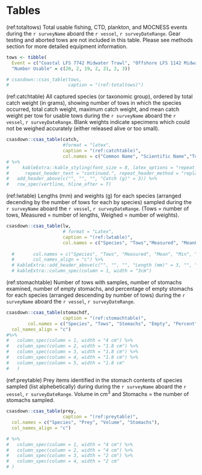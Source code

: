 # Tables

(ref:totaltows) Total usable fishing, CTD, plankton, and MOCNESS events during the `r surveyName` aboard the `r vessel`, `r surveyDateRange`. Gear testing and aborted tows are not included in this table. Please see methods section for more detailed equipment information.

```r

tows <- tibble(
  Event = c("Coastal LFS 7742 Midwater Trawl", "Offshore LFS 1142 Midwater Trawl", "CTD Seabird 25", "Rosette with Seabird 911", "Vertical Plankton Tow", "Oblique Plankton Tow", "MOCNESS"),
  "Number Usable" = c(20, 2, 19, 2, 21, 2, 3))

# csasdown::csas_table(tows,
#                      caption = "(ref:totaltows)")

```
\newpage
  

(ref:catchtable) All captured species (or taxonomic group), ordered by total catch weight (in grams), showing number of tows in which the species occurred, total catch weight, maximum catch weight, and mean catch weight per tow for usable tows during the `r surveyName` aboard the `r vessel`, `r surveyDateRange`. Blank weights indicate specimens which could not be weighed accurately (either released alive or too small).

```r
csasdown::csas_table(catch,
                     #format = "latex",
                     caption = "(ref:catchtable)",
                     col.names = c("Common Name", "Scientific Name","Tows", "Total", "Max", "Mean")) 
# %>%
#     kableExtra::kable_styling(font_size = 8, latex_options = "repeat_header",
#      repeat_header_text = "continued.", repeat_header_method = "replace") %>%
#   add_header_above(c("", "", "", "Catch (g)" = 3)) %>%
#   row_spec(vertline, hline_after = T) 
```
  
  
(ref:lwtable) Lengths (mm) and weights (g) for each species (arranged decending by the number of tows for each by species) sampled during the `r surveyName` aboard the `r vessel`, `r surveyDateRange`. (Tows = number of tows, Measured = number of lengths, Weighed = number of weights).

```r

csasdown::csas_table(lw,
                     # format = "Latex",
                     caption = "(ref:lwtable)",
                     col.names = c("Species", "Tows","Measured", "MeanL", "MinL", "MaxL", "Weighed", "MeanW", "MinW", "MaxW"))
        
  #       col.names = c("Species", "Tows", "Measured", "Mean", "Min", "Max", "Weighed", "Mean", "Min", "Max"),
  #       col_names_align = "c") %>%
  # kableExtra::add_header_above(c("", "", "", "Length (mm)" = 3, "", "Weight (g)" = 3)) %>%
  # kableExtra::column_spec(column = 1, width = "3cm")

```
  
  
(ref:stomachtable) Number of tows with samples, number of stomachs examined, number of empty stomachs, and percentage of empty stomachs for each species (arranged descending by number of tows) during the `r surveyName` aboard the `r vessel`, `r surveyDateRange`.
  
```r

csasdown::csas_table(stomachdf,
                     caption = "(ref:stomachtable)",
        col.names = c("Species", "Tows", "Stomachs", "Empty", "Percent"),
  col_names_align = "c")
#%>%
#   column_spec(column = 1, width = "4 cm") %>%
#   column_spec(column = 2, width = "1.8 cm") %>%
#   column_spec(column = 3, width = "1.8 cm") %>%
#   column_spec(column = 4, width = "1.8 cm") %>%
#   column_spec(column = 5, width = "1.8 cm"
#   )

```
\newpage
  
  
(ref:preytable) Prey items identified in the stomach contents of species sampled (list alphebetically) during during the `r surveyName` aboard the `r vessel`, `r surveyDateRange`. Volume in cm^3^ and Stomachs = the number of stomachs sampled.
  
```r

csasdown::csas_table(prey,
                     caption = "(ref:preytable)",
  col.names = c("Species", "Prey", "Volume", "Stomachs"),
  col_names_align = "c")  

# %>%
#   column_spec(column = 1, width = "4 cm") %>%
#   column_spec(column = 2, width = "4 cm") %>%
#   column_spec(column = 3, width = "2 cm") %>%
#   column_spec(column = 4, width = "2 cm"
# )

```

